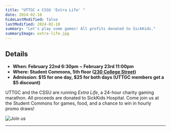 ```yaml
---
title: "UTTGC x CSSU 'Extra Life' "
date: 2024-02-18
hideLastModified: false
lastModified: 2024-02-18
summary: "Let's play some games! All profits donated to SickKids."
summaryImage: extra-life.jpg
---
```



## Details

- **When: February 22nd 6:30pm ~ February 23rd 11:00pm**
- **Where: Student Commons, 5th floor ([230 College Street](https://www.google.com/maps/place/Architecture+Bldg,+230+College+St,+Toronto,+ON+M5T+1R2/@43.6588125,-79.3983357,18.5z/data=!4m6!3m5!1s0x882b34c0c6017a5d:0x9d72751ff0a183b3!8m2!3d43.6587516!4d-79.3979178!16s%2Fg%2F12hpp452v?entry=ttu))**
- **Admission: $15 for one day, $25 for both days (UTTGC members get a $5 discount)**

UTTGC and the CSSU are running *Extra Life*, a 24-hour charity gaming marathon. All proceeds are donated to SickKids Hospital. Come join us at the Student Commons for games, food, and a chance to win in hourly promo draws!

![Join us](../extra-life/extra-life.jpg)

---